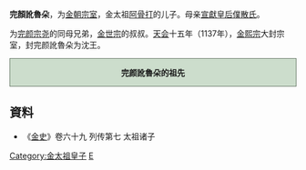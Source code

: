 '''完顏訛魯朵'''，为[[金朝|金朝]][[宗室|宗室]]，金太祖[[阿骨打|阿骨打]]的儿子。母亲[[宣獻皇后_(金太祖)|宣獻皇后僕散氏]]。

为[[完颜宗尧|完颜宗尧]]的同母兄弟，[[金世宗|金世宗]]的叔叔。[[天会_(金)|天会]]十五年（1137年），[[金熙宗|金熙宗]]大封宗室，封完颜訛魯朵为沈王。
<div style="clear: both; width: 100%; padding: 0; text-align: left; border: none;" class="NavFrame">
<div style="background: #ccddcc; text-align: center; border: 1px solid #667766" class="NavHead">'''完颜訛魯朵的祖先'''
</div>
<div class="NavContent" style="display:none;">
{{ahnentafel-compact5|align=center
|style=font-size: 90%; line-height: 110%;
|border=1
|boxstyle=padding-top: 0; padding-bottom: 0;
|boxstyle_1=background-color: #fcc;
|boxstyle_2=background-color: #fb9;
|boxstyle_3=background-color: #ffc;
|boxstyle_4=background-color: #bfc;
|boxstyle_5=background-color: #9fe;
|1= '''完颜訛魯朵'''
|2= '''父亲:'''<br />金太祖[[完颜阿骨打|完颜阿骨打]]
|3= '''母亲:'''<br />[[宣獻皇后_(金太祖)|宣獻皇后僕散氏]]
|4= '''祖父:'''<br />追尊[[世祖|世祖]][[劾里鉢|劾里鉢]]
|5= '''祖母:'''<br />[[翼簡皇后|拿懶氏]]
|6= 
|7= 
|8= 追尊[[景祖|景祖]][[烏骨廼|烏骨廼]]
|9= [[唐括多保真|唐括多保真]]
|10= 
|11= 
|12= 
|13= 
|14= 
|15= 
|16= 追尊[[昭祖|昭祖]][[完颜石鲁|完颜石鲁]]
|17= [[徒单乌古论都葛|徒单乌古论都葛]]
}}
</div></div>

== 資料 ==
*《[[金史|金史]]》卷六十九 列传第七 太祖诸子

[[Category:金太祖皇子|Category:金太祖皇子]]
[[Category:完颜氏|E]]